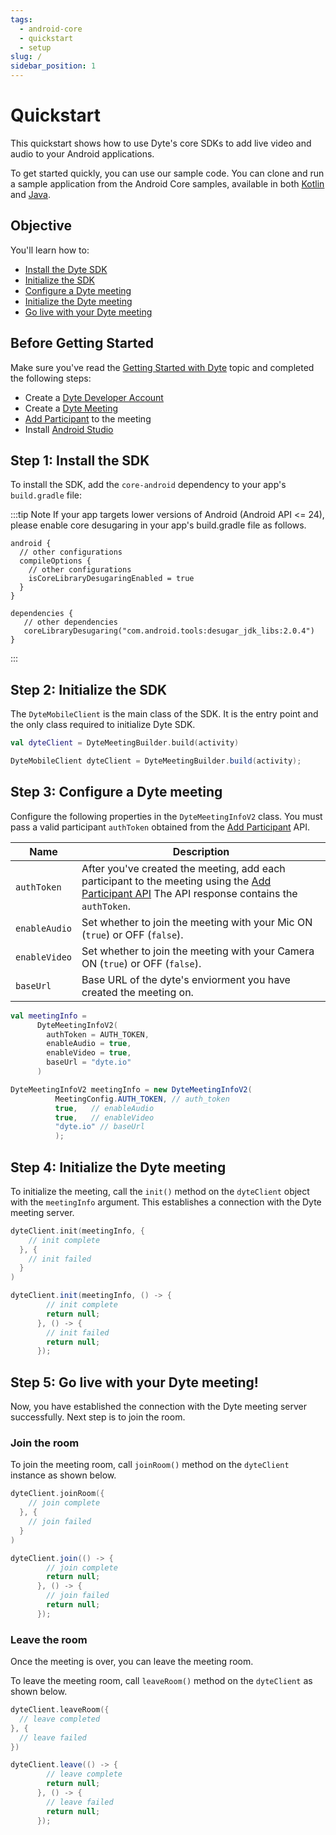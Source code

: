 ```yaml
---
tags:
  - android-core
  - quickstart
  - setup
slug: /
sidebar_position: 1
---
```



# Quickstart

This quickstart shows how to use Dyte's core SDKs to add live video and audio to
your Android applications.

To get started quickly, you can use our sample code. You can clone and run a sample application from the Android Core samples, 
available in both [Kotlin](https://github.com/dyte-io/android-samples/tree/main/samples/android-core-sample-kotlin) and [Java](https://github.com/dyte-io/android-samples/tree/main/samples/android-core-sample-java).

## Objective

You'll learn how to:

- [Install the Dyte SDK](#step-1-install-the-sdk)
- [Initialize the SDK](#step-2-initialize-the-sdk)
- [Configure a Dyte meeting](#step-3-configure-a-dyte-meeting)
- [Initialize the Dyte meeting](#step-4-initialize-the-dyte-meeting)
- [Go live with your Dyte meeting](#step-5-go-live-with-your-dyte-meeting)

## Before Getting Started

Make sure you've read the [Getting Started with Dyte](/getting-started) topic and completed the following steps:

- Create a [Dyte Developer Account](https://dev.dyte.io/)
- Create a [Dyte Meeting](/api/?v=v2#/operations/create_meeting)
- [Add Participant](/api/?v=v2#/operations/add_participant) to the meeting
- Install [Android Studio](https://developer.android.com/studio)

## Step 1: Install the SDK

To install the SDK, add the `core-android` dependency to your app's `build.gradle` file:

<MavenLatestInstallation pkg="core-android" />

:::tip Note
If your app targets lower versions of Android (Android API \<= 24), please enable core desugaring in your app's build.gradle file as follows.

```
android {
  // other configurations
  compileOptions {
    // other configurations
    isCoreLibraryDesugaringEnabled = true
  }
}

dependencies {
   // other dependencies
   coreLibraryDesugaring("com.android.tools:desugar_jdk_libs:2.0.4")
}
```

:::

## Step 2: Initialize the SDK

The `DyteMobileClient` is the main class of the SDK. It is the entry point and
the only class required to initialize Dyte SDK.

<Tabs groupId="android-core-quickstart">
  <TabItem value="kotlin" label="Kotlin" default>

```kotlin
val dyteClient = DyteMeetingBuilder.build(activity)
```

  </TabItem>

  <TabItem value="java" label="Java">

```java
DyteMobileClient dyteClient = DyteMeetingBuilder.build(activity);
```

  </TabItem>
</Tabs>

## Step 3: Configure a Dyte meeting

Configure the following properties in the `DyteMeetingInfoV2` class. You must pass a valid participant `authToken` obtained from 
the [Add Participant](/api/?v=v2#/operations/add_participant) API.

| Name          | Description |
|---------------|----------------------------------------------------------------------------------------|
| `authToken`   | After you've created the meeting, add each participant to the meeting using the [Add Participant API](/api?v=v2#/operations/add_participant) The API response contains the `authToken`. |
| `enableAudio` | Set whether to join the meeting with your Mic ON (`true`) or OFF (`false`). |
| `enableVideo` | Set whether to join the meeting with your Camera ON (`true`) or OFF (`false`).|
| `baseUrl`     | Base URL of the dyte's enviorment you have created the meeting on.|

<Tabs groupId="android-core-quickstart">
  <TabItem value="kotlin" label="Kotlin" default>

```kotlin
val meetingInfo =
      DyteMeetingInfoV2(
        authToken = AUTH_TOKEN,
        enableAudio = true,
        enableVideo = true,
        baseUrl = "dyte.io"
      )
```

  </TabItem>

  <TabItem value="java" label="Java">

```java
DyteMeetingInfoV2 meetingInfo = new DyteMeetingInfoV2(
          MeetingConfig.AUTH_TOKEN, // auth_token
          true,   // enableAudio
          true,   // enableVideo
          "dyte.io" // baseUrl
          );
```

  </TabItem>
</Tabs>

## Step 4: Initialize the Dyte meeting

To initialize the meeting, call the `init()` method on the `dyteClient` object with the `meetingInfo` argument. This establishes 
a connection with the Dyte meeting server.

<Tabs groupId="android-core-quickstart">
  <TabItem value="kotlin" label="Kotlin" default>

```kotlin
dyteClient.init(meetingInfo, {
    // init complete
  }, {
    // init failed
  }
)
```

  </TabItem>
  
  <TabItem value="java" label="Java">

```java
dyteClient.init(meetingInfo, () -> {
        // init complete
        return null;
      }, () -> {
        // init failed
        return null;
      });
```

  </TabItem>
</Tabs>

## Step 5: Go live with your Dyte meeting!

Now, you have established the connection with the Dyte meeting server successfully. Next step is to join the room.

### Join the room

To join the meeting room, call `joinRoom()` method on the `dyteClient` instance as shown below.

<Tabs groupId="android-core-quickstart">
  <TabItem value="kotlin" label="Kotlin" default>

```kotlin
dyteClient.joinRoom({
    // join complete
  }, {
    // join failed
  }
)
```

  </TabItem>

  <TabItem value="java" label="Java">

```java
dyteClient.join(() -> {
        // join complete
        return null;
      }, () -> {
        // join failed
        return null;
      });
```

  </TabItem>
</Tabs>

### Leave the room

Once the meeting is over, you can leave the meeting room.

To leave the meeting room, call `leaveRoom()` method on the `dyteClient` as shown below.

<Tabs groupId="android-core-quickstart">
  <TabItem value="kotlin" label="Kotlin" default>

```kotlin
dyteClient.leaveRoom({
  // leave completed
}, {
  // leave failed
})
```

  </TabItem>
  <TabItem value="java" label="Java">

```java
dyteClient.leave(() -> {
        // leave complete
        return null;
      }, () -> {
        // leave failed
        return null;
      });
```

  </TabItem>
</Tabs>

<head>
  <title>Android Core Quickstart</title>
  <meta
    name="description"
    content="Explore Dyte's Android Core documentation, focusing on core functionalities for building rich video chat applications on Android."
  />
</head>